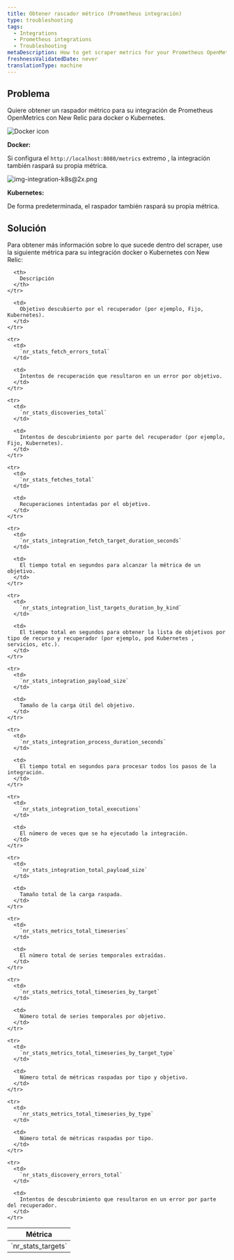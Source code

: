 ```yaml
---
title: Obtener rascador métrico (Prometheus integración)
type: troubleshooting
tags:
  - Integrations
  - Prometheus integrations
  - Troubleshooting
metaDescription: How to get scraper metrics for your Prometheus OpenMetrics integration with New Relic for Docker or Kubernetes.
freshnessValidatedDate: never
translationType: machine
---
```




## Problema

Quiere obtener un raspador métrico para su integración de Prometheus OpenMetrics con New Relic para docker o Kubernetes.

<img title="Docker icon" alt="Docker icon" src={osDocker}/>

<DoNotTranslate>**Docker:**</DoNotTranslate>

Si configura el `http://localhost:8080/metrics` extremo , la integración también raspará su propia métrica.

<img title="img-integration-k8s@2x.png" alt="img-integration-k8s@2x.png" src={osk8}/>

<DoNotTranslate>**Kubernetes:**</DoNotTranslate>

De forma predeterminada, el raspador también raspará su propia métrica.

## Solución

Para obtener más información sobre lo que sucede dentro del scraper, use la siguiente métrica para su integración docker o Kubernetes con New Relic:

<table>
  <thead>
    <tr>
      <th>
        Métrica
      </th>

      <th>
        Descripción
      </th>
    </tr>
  </thead>

  <tbody>
    <tr>
      <td>
        `nr_stats_targets`
      </td>

      <td>
        Objetivo descubierto por el recuperador (por ejemplo, Fijo, Kubernetes).
      </td>
    </tr>

    <tr>
      <td>
        `nr_stats_fetch_errors_total`
      </td>

      <td>
        Intentos de recuperación que resultaron en un error por objetivo.
      </td>
    </tr>

    <tr>
      <td>
        `nr_stats_discoveries_total`
      </td>

      <td>
        Intentos de descubrimiento por parte del recuperador (por ejemplo, Fijo, Kubernetes).
      </td>
    </tr>

    <tr>
      <td>
        `nr_stats_fetches_total`
      </td>

      <td>
        Recuperaciones intentadas por el objetivo.
      </td>
    </tr>

    <tr>
      <td>
        `nr_stats_integration_fetch_target_duration_seconds`
      </td>

      <td>
        El tiempo total en segundos para alcanzar la métrica de un objetivo.
      </td>
    </tr>

    <tr>
      <td>
        `nr_stats_integration_list_targets_duration_by_kind`
      </td>

      <td>
        El tiempo total en segundos para obtener la lista de objetivos por tipo de recurso y recuperador (por ejemplo, pod Kubernetes , servicios, etc.).
      </td>
    </tr>

    <tr>
      <td>
        `nr_stats_integration_payload_size`
      </td>

      <td>
        Tamaño de la carga útil del objetivo.
      </td>
    </tr>

    <tr>
      <td>
        `nr_stats_integration_process_duration_seconds`
      </td>

      <td>
        El tiempo total en segundos para procesar todos los pasos de la integración.
      </td>
    </tr>

    <tr>
      <td>
        `nr_stats_integration_total_executions`
      </td>

      <td>
        El número de veces que se ha ejecutado la integración.
      </td>
    </tr>

    <tr>
      <td>
        `nr_stats_integration_total_payload_size`
      </td>

      <td>
        Tamaño total de la carga raspada.
      </td>
    </tr>

    <tr>
      <td>
        `nr_stats_metrics_total_timeseries`
      </td>

      <td>
        El número total de series temporales extraídas.
      </td>
    </tr>

    <tr>
      <td>
        `nr_stats_metrics_total_timeseries_by_target`
      </td>

      <td>
        Número total de series temporales por objetivo.
      </td>
    </tr>

    <tr>
      <td>
        `nr_stats_metrics_total_timeseries_by_target_type`
      </td>

      <td>
        Número total de métricas raspadas por tipo y objetivo.
      </td>
    </tr>

    <tr>
      <td>
        `nr_stats_metrics_total_timeseries_by_type`
      </td>

      <td>
        Número total de métricas raspadas por tipo.
      </td>
    </tr>

    <tr>
      <td>
        `nr_stats_discovery_errors_total`
      </td>

      <td>
        Intentos de descubrimiento que resultaron en un error por parte del recuperador.
      </td>
    </tr>
  </tbody>
</table>